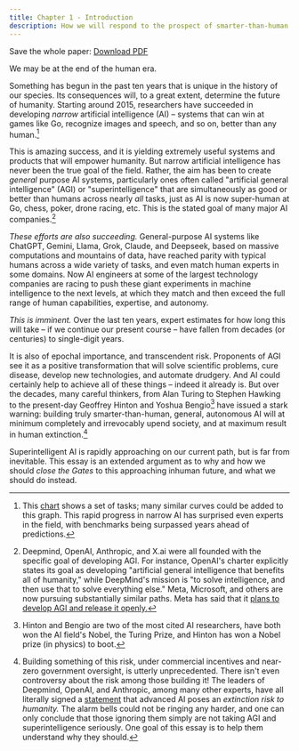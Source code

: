 ```yaml
---
title: Chapter 1 - Introduction
description: How we will respond to the prospect of smarter-than-human AI is the most pressing issue of our time. This essay provides a path forward.
---
```


Save the whole paper: <Icon name="FileText" size={24} className="text-general-link" /> [Download PDF](https://keepthefuturehuman.ai/wp-content/uploads/2025/03/Keep_the_Future_Human__AnthonyAguirre__5March2025.pdf)

We may be at the end of the human era.

Something has begun in the past ten years that is unique in the history of our species. Its consequences will, to a great extent, determine the future of humanity. Starting around 2015, researchers have succeeded in developing *narrow* artificial intelligence (AI) – systems that can win at games like Go, recognize images and speech, and so on, better than any human.[^1]

This is amazing success, and it is yielding extremely useful systems and products that will empower humanity. But narrow artificial intelligence has never been the true goal of the field. Rather, the aim has been to create *general* purpose AI systems, particularly ones often called "artificial general intelligence" (AGI) or "superintelligence" that are simultaneously as good or better than humans across nearly *all* tasks, just as AI is now super-human at Go, chess, poker, drone racing, etc. This is the stated goal of many major AI companies.[^2]

*These efforts are also succeeding.* General-purpose AI systems like ChatGPT, Gemini, Llama, Grok, Claude, and Deepseek, based on massive computations and mountains of data, have reached parity with typical humans across a wide variety of tasks, and even match human experts in some domains. Now AI engineers at some of the largest technology companies are racing to push these giant experiments in machine intelligence to the next levels, at which they match and then exceed the full range of human capabilities, expertise, and autonomy.

*This is imminent.* Over the last ten years, expert estimates for how long this will take – if we continue our present course – have fallen from decades (or centuries) to single-digit years.

It is also of epochal importance, and transcendent risk. Proponents of AGI see it as a positive transformation that will solve scientific problems, cure disease, develop new technologies, and automate drudgery. And AI could certainly help to achieve all of these things – indeed it already is. But over the decades, many careful thinkers, from Alan Turing to Stephen Hawking to the present-day Geoffrey Hinton and Yoshua Bengio[^3] have issued a stark warning: building truly smarter-than-human, general, autonomous AI will at minimum completely and irrevocably upend society, and at maximum result in human extinction.[^4]

Superintelligent AI is rapidly approaching on our current path, but is far from inevitable. This essay is an extended argument as to why and how we should *close the Gates* to this approaching inhuman future, and what we should do instead.

[^1]: This [chart](https://time.com/6300942/ai-progress-charts/) shows a set of tasks; many similar curves could be added to this graph. This rapid progress in narrow AI has surprised even experts in the field, with benchmarks being surpassed years ahead of predictions.
[^2]: Deepmind, OpenAI, Anthropic, and X.ai were all founded with the specific goal of developing AGI. For instance, OpenAI's charter explicitly states its goal as developing "artificial general intelligence that benefits all of humanity," while DeepMind's mission is "to solve intelligence, and then use that to solve everything else." Meta, Microsoft, and others are now pursuing substantially similar paths. Meta has said that it [plans to develop AGI and release it openly.](https://www.forbes.com/sites/johnkoetsier/2024/01/18/zuckerberg-on-ai-meta-building-agi-for-everyone-and-open-sourcing-it/)
[^3]: Hinton and Bengio are two of the most cited AI researchers, have both won the AI field's Nobel, the Turing Prize, and Hinton has won a Nobel prize (in physics) to boot.
[^4]: Building something of this risk, under commercial incentives and near-zero government oversight, is utterly unprecedented. There isn't even controversy about the risk among those building it! The leaders of Deepmind, OpenAI, and Anthropic, among many other experts, have all literally signed a [statement](https://www.safe.ai/work/statement-on-ai-risk) that advanced AI poses an *extinction risk to humanity.* The alarm bells could not be ringing any harder, and one can only conclude that those ignoring them simply are not taking AGI and superintelligence seriously. One goal of this essay is to help them understand why they should.